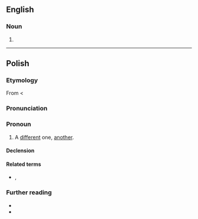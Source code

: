 ==English==

===Noun===
{{en-noun}}

# {{alt form|en|innie}}

----

==Polish==

===Etymology===
From {{etyl|sla-pro|pl}} {{m|sla-pro|*inъ}} < {{etyl|ine-pro|pl}} {{m|ine-pro|*h₃eynos}}

===Pronunciation===
{{pl-p|a=Pl-inny.ogg}}

===Pronoun===
{{head|pl|pronoun|g=m}}

# A [[different]] one, [[another]].

====Declension====
{{pl-decl-adj-y|inn|inni}}

====Related terms====
* {{l|pl|inaczej}}, {{l|pl|indziej}}

===Further reading===
* {{R:pl:WSJP}}
* {{R:PWN}}